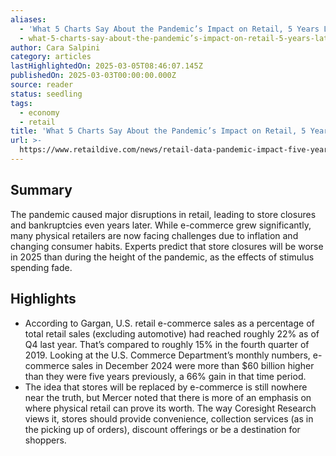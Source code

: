 ```yaml
---
aliases:
  - 'What 5 Charts Say About the Pandemic’s Impact on Retail, 5 Years Later'
  - what-5-charts-say-about-the-pandemic’s-impact-on-retail-5-years-later
author: Cara Salpini
category: articles
lastHighlightedOn: 2025-03-05T08:46:07.145Z
publishedOn: 2025-03-03T00:00:00.000Z
source: reader
status: seedling
tags:
  - economy
  - retail
title: 'What 5 Charts Say About the Pandemic’s Impact on Retail, 5 Years Later'
url: >-
  https://www.retaildive.com/news/retail-data-pandemic-impact-five-years-later/740520/?utm_source=Sailthru&utm_medium=email&utm_campaign=Issue:%202025-03-04%20Retail%20Dive:%20DTC%20%5Bissue:70980%5D&utm_term=Retail%20Dive:%20DTC
---
```

## Summary

The pandemic caused major disruptions in retail, leading to store closures and bankruptcies even years later. While e-commerce grew significantly, many physical retailers are now facing challenges due to inflation and changing consumer habits. Experts predict that store closures will be worse in 2025 than during the height of the pandemic, as the effects of stimulus spending fade.

## Highlights

- According to Gargan, U.S. retail e-commerce sales as a percentage of total retail sales (excluding automotive) had reached roughly 22% as of Q4 last year. That’s compared to roughly 15% in the fourth quarter of 2019. Looking at the U.S. Commerce Department’s monthly numbers, e-commerce sales in December 2024 were more than $60 billion higher than they were five years previously, a 66% gain in that time period.
- The idea that stores will be replaced by e-commerce is still nowhere near the truth, but Mercer noted that there is more of an emphasis on where physical retail can prove its worth. The way Coresight Research views it, stores should provide convenience, collection services (as in the picking up of orders), discount offerings or be a destination for shoppers.
